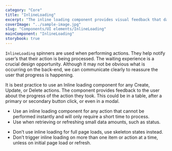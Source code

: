 ```yaml
---
category: "Core"
title: "InlineLoading"
excerpt: "The inline loading component provides visual feedback that data is being processed."
coverImage: "../sample-image.jpg"
slug: "Components/UI elements/InlineLoading"
mainComponent: "InlineLoading"
storybook: true
---
```


`InlineLoading` spinners are used when performing actions. They help notify user’s that their action is being processed. The waiting experience is a crucial design opportunity. Although it may not be obvious what is occurring on the back-end, we can communicate clearly to reassure the user that progress is happening.

It is best practice to use an Inline loading component for any Create, Update, or Delete actions. The component provides feedback to the user about the progress of the action they took. This could be in a table, after a primary or secondary button click, or even in a modal.

<DoUse>

- Use an inline loading component for any action that cannot be performed instantly and will only require a short time to process.
- Use when retrieving or refreshing small data amounts, such as status.

</DoUse>

<DoNotUse>

- Don’t use inline loading for full page loads, use skeleton states instead.
- Don’t trigger inline loading on more than one item or action at a time, unless on initial page load or refresh.

</DoNotUse>
